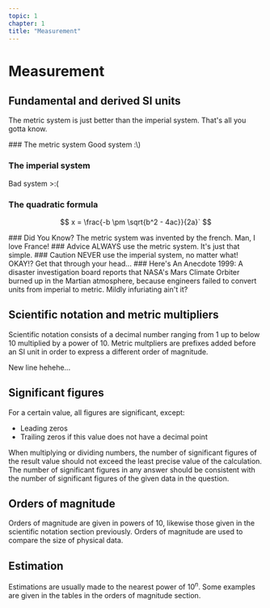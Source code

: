 ```yaml
---
topic: 1
chapter: 1
title: "Measurement"
---
```


# Measurement

## Fundamental and derived SI units

The metric system is just better than the imperial system. That's all you gotta know.

<Card type="definition">
### The metric system
Good system :\)

### The imperial system
Bad system >:\(

### The quadratic formula
$$
x = \frac{-b \pm \sqrt{b^2 - 4ac}}{2a}`
$$
</Card>

<Card type="note">
### Did You Know?
The metric system was invented by the french. Man, I love France!
</Card>

<Card type="tip">
### Advice
ALWAYS use the metric system. It's just that simple.
</Card> 

<Card type="caution">
### Caution
NEVER use the imperial system, no matter what! OKAY!? Get that through your head...
</Card>

<Card type="example">
### Here's An Anecdote
1999: A disaster investigation board reports that NASA's Mars Climate Orbiter burned up in the Martian atmosphere,
because engineers failed to convert units from imperial to metric. Mildly infuriating ain't it?
</Card>
    
## Scientific notation and metric multipliers

Scientific notation consists of a decimal number ranging from 1 up to below 10 multiplied by a power of 10.
Metric multpliers are prefixes added before an SI unit in order to express a different order of magnitude.

New line hehehe...

## Significant figures

For a certain value, all figures are significant, except:

* Leading zeros
* Trailing zeros if this value does not have a decimal point

When multiplying or dividing numbers, the number of significant figures of the result value should not exceed the least precise value of the calculation.
The number of significant figures in any answer should be consistent with the number of significant figures of the given data in the question.

## Orders of magnitude

Orders of magnitude are given in powers of 10, likewise those given in the scientific notation section previously.
Orders of magnitude are used to compare the size of physical data.
    
## Estimation

Estimations are usually made to the nearest power of $10^n$. Some examples are given in the tables in the orders of magnitude section.
